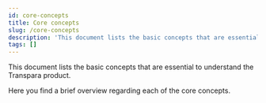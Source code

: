 ```yaml
---
id: core-concepts
title: Core concepts
slug: /core-concepts
description: 'This document lists the basic concepts that are essential to understand the Transpara product.'
tags: []
---
```


This document lists the basic concepts that are essential to understand the Transpara product.

Here you find a brief overview regarding each of the core concepts.
